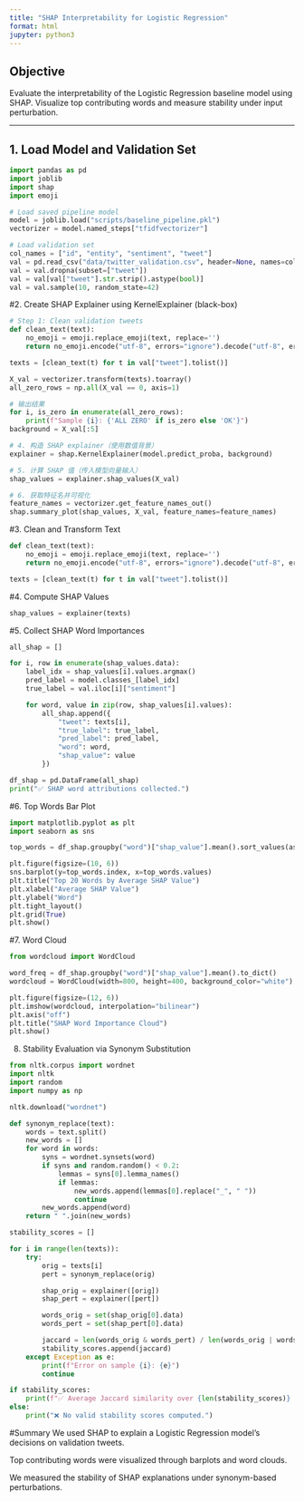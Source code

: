 ```yaml
---
title: "SHAP Interpretability for Logistic Regression"
format: html
jupyter: python3
---
```


## Objective

Evaluate the interpretability of the Logistic Regression baseline model using SHAP. Visualize top contributing words and measure stability under input perturbation.

---

## 1. Load Model and Validation Set

```python
import pandas as pd
import joblib
import shap
import emoji

# Load saved pipeline model
model = joblib.load("scripts/baseline_pipeline.pkl")
vectorizer = model.named_steps["tfidfvectorizer"]

# Load validation set
col_names = ["id", "entity", "sentiment", "tweet"]
val = pd.read_csv("data/twitter_validation.csv", header=None, names=col_names)
val = val.dropna(subset=["tweet"])
val = val[val["tweet"].str.strip().astype(bool)]
val = val.sample(10, random_state=42)
```

#2. Create SHAP Explainer using KernelExplainer (black-box)
```python
# Step 1: Clean validation tweets
def clean_text(text):
    no_emoji = emoji.replace_emoji(text, replace='')
    return no_emoji.encode("utf-8", errors="ignore").decode("utf-8", errors="ignore")

texts = [clean_text(t) for t in val["tweet"].tolist()]

X_val = vectorizer.transform(texts).toarray()
all_zero_rows = np.all(X_val == 0, axis=1)

# 输出结果
for i, is_zero in enumerate(all_zero_rows):
    print(f"Sample {i}: {'ALL ZERO' if is_zero else 'OK'}")
background = X_val[:5]

# 4. 构造 SHAP explainer（使用数值背景）
explainer = shap.KernelExplainer(model.predict_proba, background)

# 5. 计算 SHAP 值（传入模型向量输入）
shap_values = explainer.shap_values(X_val)

# 6. 获取特征名并可视化
feature_names = vectorizer.get_feature_names_out()
shap.summary_plot(shap_values, X_val, feature_names=feature_names)

```

#3. Clean and Transform Text
```python
def clean_text(text):
    no_emoji = emoji.replace_emoji(text, replace='')
    return no_emoji.encode("utf-8", errors="ignore").decode("utf-8", errors="ignore")

texts = [clean_text(t) for t in val["tweet"].tolist()]
```

#4. Compute SHAP Values
```python
shap_values = explainer(texts)

```

#5. Collect SHAP Word Importances
```python
all_shap = []

for i, row in enumerate(shap_values.data):
    label_idx = shap_values[i].values.argmax()
    pred_label = model.classes_[label_idx]
    true_label = val.iloc[i]["sentiment"]

    for word, value in zip(row, shap_values[i].values):
        all_shap.append({
            "tweet": texts[i],
            "true_label": true_label,
            "pred_label": pred_label,
            "word": word,
            "shap_value": value
        })

df_shap = pd.DataFrame(all_shap)
print("✅ SHAP word attributions collected.")
```

#6. Top Words Bar Plot
```python
import matplotlib.pyplot as plt
import seaborn as sns

top_words = df_shap.groupby("word")["shap_value"].mean().sort_values(ascending=False).head(20)

plt.figure(figsize=(10, 6))
sns.barplot(y=top_words.index, x=top_words.values)
plt.title("Top 20 Words by Average SHAP Value")
plt.xlabel("Average SHAP Value")
plt.ylabel("Word")
plt.tight_layout()
plt.grid(True)
plt.show()
```
#7. Word Cloud
```python
from wordcloud import WordCloud

word_freq = df_shap.groupby("word")["shap_value"].mean().to_dict()
wordcloud = WordCloud(width=800, height=400, background_color="white").generate_from_frequencies(word_freq)

plt.figure(figsize=(12, 6))
plt.imshow(wordcloud, interpolation="bilinear")
plt.axis("off")
plt.title("SHAP Word Importance Cloud")
plt.show()
```

8. Stability Evaluation via Synonym Substitution
```python
from nltk.corpus import wordnet
import nltk
import random
import numpy as np

nltk.download("wordnet")

def synonym_replace(text):
    words = text.split()
    new_words = []
    for word in words:
        syns = wordnet.synsets(word)
        if syns and random.random() < 0.2:
            lemmas = syns[0].lemma_names()
            if lemmas:
                new_words.append(lemmas[0].replace("_", " "))
                continue
        new_words.append(word)
    return " ".join(new_words)

stability_scores = []

for i in range(len(texts)):
    try:
        orig = texts[i]
        pert = synonym_replace(orig)

        shap_orig = explainer([orig])
        shap_pert = explainer([pert])

        words_orig = set(shap_orig[0].data)
        words_pert = set(shap_pert[0].data)

        jaccard = len(words_orig & words_pert) / len(words_orig | words_pert)
        stability_scores.append(jaccard)
    except Exception as e:
        print(f"Error on sample {i}: {e}")
        continue

if stability_scores:
    print(f"✅ Average Jaccard similarity over {len(stability_scores)} samples: {np.mean(stability_scores):.3f}")
else:
    print("❌ No valid stability scores computed.")
```
#Summary
We used SHAP to explain a Logistic Regression model's decisions on validation tweets.

Top contributing words were visualized through barplots and word clouds.

We measured the stability of SHAP explanations under synonym-based perturbations.

